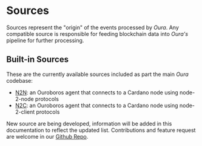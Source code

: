 # Sources

Sources represent the "origin" of the events processed by _Oura_. Any compatible source is responsible for feeding blockchain data into _Oura's_ pipeline for further processing.

## Built-in Sources

These are the currently available sources included as part the main _Oura_ codebase:

- [N2N](sources/n2n.md): an Ouroboros agent that connects to a Cardano node using node-2-node protocols
- [N2C](sources/n2c.md): an Ouroboros agent that connects to a Cardano node using node-2-client protocols

New source are being developed, information will be added in this documentation to reflect the updated list. Contributions and feature request are welcome in our [Github Repo](https://github.com/txpipe/oura).
